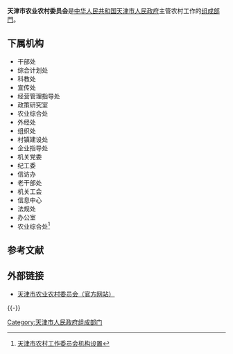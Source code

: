 {{Infobox PRCG
|机构名称=天津市农业农村委员会
|标志1=Red star.svg
|标志1说明=[[印章|印章]][[s:国务院关于国家行政机关和企业事业单位社会团体印章管理的规定|规定]]：[[直径|直径]]?厘米，中央刊[[五角星|五角星]]。
|职位1=主任
|人员1=[[王宝雨|王宝雨]]
|职位2=副主任
|人员2=陈汝军{{wrap}}王智毅{{wrap}}王志林{{wrap}}李志荣
|人数2=4
|成立时间=
|上级机构=[[天津市人民政府|天津市人民政府]]
|机构类型=[[天津市人民政府组成部门|天津市人民政府组成部门]]
|行政级别=正地厅级
|前身=
|地址1=[[天津市|天津市]][[河西区_(天津市)|河西区]]黑牛城道177号
|场所1=天津市农业农村委员会
|网址=http://nync.tj.gov.cn/
}}

'''天津市农业农村委员会'''是[[中华人民共和国|中华人民共和国]][[天津市人民政府|天津市人民政府]]主管农村工作的[[天津市人民政府组成部门|组成部門]]。

==下属机构==
*干部处 
*综合计划处
*科教处               
*宣传处 
*经营管理指导处  
*政策研究室           
*农业综合处 
*外经处   
*组织处               
*村镇建设处   
*企业指导处   
*机关党委             
*纪工委        
*信访办      
*老干部处             
*机关工会       
*信息中心     
*法规处               
*办公室        
*农业综合处<ref>[http://www.tjaci.gov.cn/Templates/skin1/zwgk.asp?cls=机构设置&flag=a 天津市农村工作委员会机构设置]{{Dead link|date=2018年9月 |bot=InternetArchiveBot |fix-attempted=yes }}</ref>

==参考文献==
{{Reflist}}

==外部链接==
*[http://nync.tj.gov.cn/ 天津市农业农村委员会（官方网站）] {{Wayback|url=http://nync.tj.gov.cn/ |date=20210224145121 }}

{{-}}
{{天津市人民政府}}

[[Category:天津市人民政府组成部门|Category:天津市人民政府组成部门]]